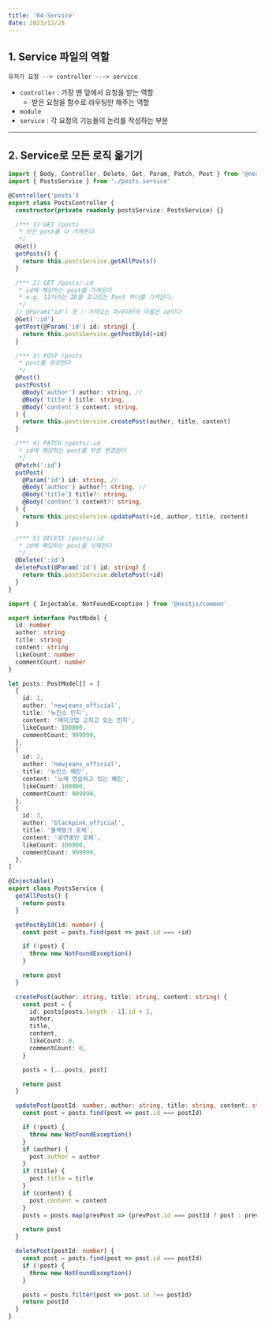 ```yaml
---
title: '04-Service'
date: 2023/12/25
---
```


## 1. Service 파일의 역할

```
유저가 요청 --> controller ---> service
```

- `controller` : 가장 맨 앞에서 요청을 받는 역할
  - 받은 요청을 함수로 라우팅만 해주는 역할
- `module`
- `service` : 각 요청의 기능들의 논리를 작성하는 부분

---

## 2. Service로 모든 로직 옮기기

```ts posts.controller.ts
import { Body, Controller, Delete, Get, Param, Patch, Post } from '@nestjs/common'
import { PostsService } from './posts.service'

@Controller('posts')
export class PostsController {
  constructor(private readonly postsService: PostsService) {}

  /*** 1) GET /posts
   * 모든 post를 다 가져온다
   */
  @Get()
  getPosts() {
    return this.postsService.getAllPosts()
  }

  /*** 2) GET /posts/:id
   * id에 해당하는 post를 가져온다
   * e.g. 11이라는 ID를 갖고있는 Post 하나를 가져온다.
   */
  // @Param('id') 뜻 : 가져오는 파라미터의 이름은 id이다
  @Get(':id')
  getPost(@Param('id') id: string) {
    return this.postsService.getPostById(+id)
  }

  /*** 3) POST /posts
   * post를 생성한다
   */
  @Post()
  postPosts(
    @Body('author') author: string, //
    @Body('title') title: string,
    @Body('content') content: string,
  ) {
    return this.postsService.createPost(author, title, content)
  }

  /*** 4) PATCH /posts/:id
   * id에 해당하는 post를 부분 변경한다
   */
  @Patch(':id')
  putPost(
    @Param('id') id: string, //
    @Body('author') author?: string, //
    @Body('title') title?: string,
    @Body('content') content?: string,
  ) {
    return this.postsService.updatePost(+id, author, title, content)
  }

  /*** 5) DELETE /posts/:id
   * id에 해당하는 post를 삭제한다
   */
  @Delete(':id')
  deletePost(@Param('id') id: string) {
    return this.postsService.deletePost(+id)
  }
}
```

```ts posts.service.ts
import { Injectable, NotFoundException } from '@nestjs/common'

export interface PostModel {
  id: number
  author: string
  title: string
  content: string
  likeCount: number
  commentCount: number
}

let posts: PostModel[] = [
  {
    id: 1,
    author: 'newjeans_official',
    title: '뉴진스 민지',
    content: '메이크업 고치고 있는 민지',
    likeCount: 100000,
    commentCount: 999999,
  },
  {
    id: 2,
    author: 'newjeans_official',
    title: '뉴진스 혜린',
    content: '노래 연습하고 있는 혜린',
    likeCount: 100000,
    commentCount: 999999,
  },
  {
    id: 3,
    author: 'blackpink_official',
    title: '블랙핑크 로제',
    content: '공연중인 로제',
    likeCount: 100000,
    commentCount: 999999,
  },
]

@Injectable()
export class PostsService {
  getAllPosts() {
    return posts
  }

  getPostById(id: number) {
    const post = posts.find(post => post.id === +id)

    if (!post) {
      throw new NotFoundException()
    }

    return post
  }

  createPost(author: string, title: string, content: string) {
    const post = {
      id: posts[posts.length - 1].id + 1,
      author,
      title,
      content,
      likeCount: 0,
      commentCount: 0,
    }

    posts = [...posts, post]

    return post
  }

  updatePost(postId: number, author: string, title: string, content: string) {
    const post = posts.find(post => post.id === postId)

    if (!post) {
      throw new NotFoundException()
    }
    if (author) {
      post.author = author
    }
    if (title) {
      post.title = title
    }
    if (content) {
      post.content = content
    }
    posts = posts.map(prevPost => (prevPost.id === postId ? post : prevPost))

    return post
  }

  deletePost(postId: number) {
    const post = posts.find(post => post.id === postId)
    if (!post) {
      throw new NotFoundException()
    }

    posts = posts.filter(post => post.id !== postId)
    return postId
  }
}
```
